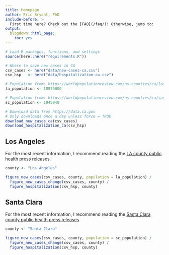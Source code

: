 ```yaml
---
title: Homepage
author: Eric Bryant, PhD
include-before: >
  First time here? Check out the [FAQ](/faq/)! Otherwise, jump to:
output:
  blogdown::html_page:
    toc: yes
---
```


```r
# Load R packages, functions, and settings
source(here::here("requirements.R"))

# Where to save new cases in CA
csv_cases <- here("data/new-cases-ca.csv")
csv_hsp   <- here("data/hospitalization-ca.csv")

# Population from: https://worldpopulationreview.com/us-counties/ca/los-angeles-county-population
la_population <- 10079000

# Population from: https://worldpopulationreview.com/us-counties/ca/santa-clara-county-population
sc_population <- 1945940

# Download data from https://data.ca.gov
# Only downloads once a day unless force = TRUE
download_new_cases_ca(csv_cases)
download_hospitalization_ca(csv_hsp)
```


Los Angeles
--------------------------------------------------------------------------------

For the most recent information, I recommend reading the
[LA county public health press releases](http://publichealth.lacounty.gov/media/coronavirus/#news).

```r
county <- "Los Angeles"

figure_new_cases(csv_cases, county, population = la_population) /
  figure_new_cases_change(csv_cases, county) /
  figure_hospitalization(csv_hsp, county)
```


Santa Clara
--------------------------------------------------------------------------------

For the most recent information, I recommend reading the
[Santa Clara county public health press releases](https://www.sccgov.org/sites/covid19/Pages/archives.aspx)

```r
county <- "Santa Clara"

figure_new_cases(csv_cases, county, population = sc_population) /
  figure_new_cases_change(csv_cases, county) / 
  figure_hospitalization(csv_hsp, county)
```
